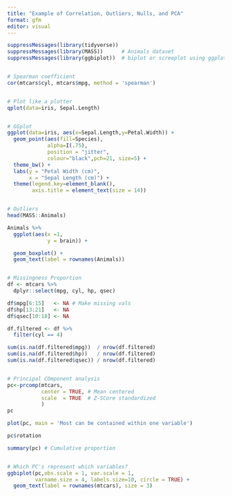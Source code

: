 ```yaml
---
title: "Example of Correlation, Outliers, Nulls, and PCA"
format: gfm
editor: visual
---
```


```r
suppressMessages(library(tidyverse)) 
suppressMessages(library(MASS))      # Animals dataset
suppressMessages(library(ggbiplot))  # biplot or screeplot using ggplot


# Spearman coefficient
cor(mtcars$cyl, mtcars$mpg, method = 'spearman')


# Plot like a plotter
qplot(data=iris, Sepal.Length)


# GGplot
ggplot(data=iris, aes(x=Sepal.Length,y=Petal.Width)) + 
  geom_point(aes(fill=Species), 
             alpha=I(.75),                               
             position = "jitter",                        
             colour="black",pch=21, size=5) +
  theme_bw() +
  labs(y = "Petal Width (cm)",
       x = "Sepal Length (cm)") +
  theme(legend.key=element_blank(),
        axis.title = element_text(size = 14))


# Outliers
head(MASS::Animals)

Animals %>%
  ggplot(aes(x =1,
             y = brain)) +

  geom_boxplot() +
  geom_text(label = rownames(Animals))


# Missingness Proportion
df <- mtcars %>%
  dplyr::select(mpg, cyl, hp, qsec)

df$mpg[6:15]   <- NA # Make missing vals
df$hp[13:21]   <- NA 
df$qsec[10:18] <- NA

df.filtered <- df %>%
  filter(cyl == 4)

sum(is.na(df.filtered$mpg))  / nrow(df.filtered)
sum(is.na(df.filtered$hp))   / nrow(df.filtered)
sum(is.na(df.filtered$qsec)) / nrow(df.filtered)


# Principal COmponent analysis
pc<-prcomp(mtcars,
           center = TRUE, # Mean centered  
           scale  = TRUE  # Z-SCore standardized
           )
pc

plot(pc, main = 'Most can be contained within one variable')

pc$rotation

summary(pc) # Cumulative proportion


# Which PC's represent which variables?
ggbiplot(pc,obs.scale = 1, var.scale = 1, 
         varname.size = 4, labels.size=10, circle = TRUE) +
  geom_text(label = rownames(mtcars), size = 3)

```
